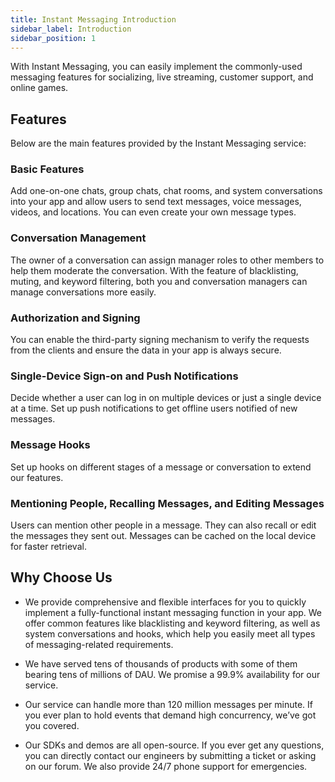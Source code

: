 ```yaml
---
title: Instant Messaging Introduction
sidebar_label: Introduction
sidebar_position: 1
---
```


With Instant Messaging, you can easily implement the commonly-used messaging features for socializing, live streaming, customer support, and online games.

## Features

Below are the main features provided by the Instant Messaging service:

### Basic Features

Add one-on-one chats, group chats, chat rooms, and system conversations into your app and allow users to send text messages, voice messages, videos, and locations. You can even create your own message types.

### Conversation Management

The owner of a conversation can assign manager roles to other members to help them moderate the conversation. With the feature of blacklisting, muting, and keyword filtering, both you and conversation managers can manage conversations more easily.

### Authorization and Signing

You can enable the third-party signing mechanism to verify the requests from the clients and ensure the data in your app is always secure.

### Single-Device Sign-on and Push Notifications

Decide whether a user can log in on multiple devices or just a single device at a time. Set up push notifications to get offline users notified of new messages.

### Message Hooks

Set up hooks on different stages of a message or conversation to extend our features.

### Mentioning People, Recalling Messages, and Editing Messages

Users can mention other people in a message. They can also recall or edit the messages they sent out. Messages can be cached on the local device for faster retrieval.

## Why Choose Us

- We provide comprehensive and flexible interfaces for you to quickly implement a fully-functional instant messaging function in your app. We offer common features like blacklisting and keyword filtering, as well as system conversations and hooks, which help you easily meet all types of messaging-related requirements.

- We have served tens of thousands of products with some of them bearing tens of millions of DAU. We promise a 99.9% availability for our service.

- Our service can handle more than 120 million messages per minute. If you ever plan to hold events that demand high concurrency, we’ve got you covered.

- Our SDKs and demos are all open-source. If you ever get any questions, you can directly contact our engineers by submitting a ticket or asking on our forum. We also provide 24/7 phone support for emergencies.
